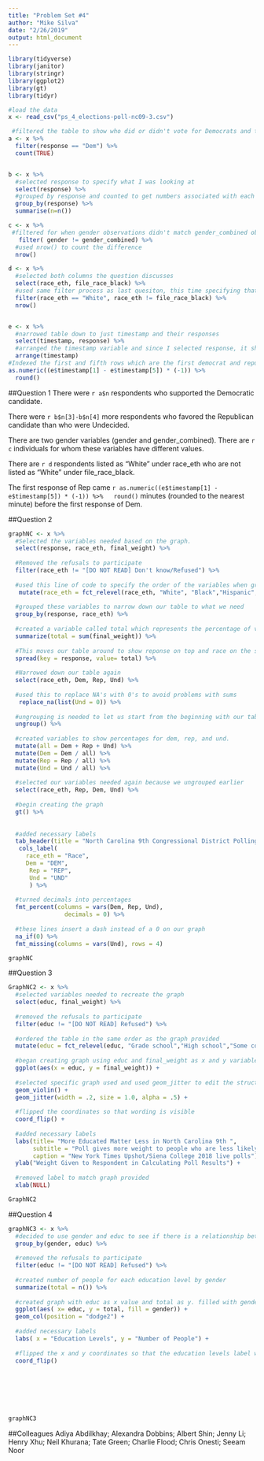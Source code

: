 ```yaml
---
title: "Problem Set #4"
author: "Mike Silva"
date: "2/26/2019"
output: html_document
---
```


```r
library(tidyverse)
library(janitor)
library(stringr)
library(ggplot2)
library(gt)
library(tidyr)
```

```r
#load the data
x <- read_csv("ps_4_elections-poll-nc09-3.csv")
```

```r
 #filtered the table to show who did or didn't vote for Democrats and then counted the ones that did with count()
a <- x %>%
  filter(response == "Dem") %>%
  count(TRUE)


b <- x %>%
  #selected response to specify what I was looking at
  select(response) %>% 
  #grouped by response and counted to get numbers associated with each response
  group_by(response) %>% 
  summarise(n=n())

c <- x %>%
 #filtered for when gender observations didn't match gender_combined observations
   filter( gender != gender_combined) %>% 
  #used nrow() to count the difference
  nrow()

d <- x %>% 
  #selected both columns the question discusses
  select(race_eth, file_race_black) %>%
  #used same filter process as last quesiton, this time specifying that race_eth is only showing "white" observations.
  filter(race_eth == "White", race_eth != file_race_black) %>%  
  nrow()


e <- x %>%
  #narrowed table down to just timestamp and their responses
  select(timestamp, response) %>%
  #arranged the timestamp variable and since I selected response, it shows me what the response was for each timestamp. 
  arrange(timestamp)
#Indexed the first and fifth rows which are the first democrat and republican responses ad found the difference between them. 
as.numeric((e$timestamp[1] - e$timestamp[5]) * (-1)) %>%
  round()
```

##Question 1
There were `r a$n` respondents who supported the Democratic candidate.

There were `r b$n[3]-b$n[4]` more respondents who favored the Republican candidate than who were Undecided.

There are two gender variables (gender and gender_combined). There are `r c` individuals for whom these variables have different values.

There are `r d` respondents listed as “White” under race_eth who are not listed as “White” under file_race_black.

The first response of Rep came `r as.numeric((e$timestamp[1] - e$timestamp[5]) * (-1)) %>%
  round()` minutes (rounded to the nearest minute) before the first response of Dem.

##Question 2

```r
graphNC <- x %>%
  #Selected the variables needed based on the graph. 
  select(response, race_eth, final_weight) %>%
  
  #Removed the refusals to participate
  filter(race_eth != "[DO NOT READ] Don't know/Refused") %>%
 
  #used this line of code to specify the order of the variables when graphed.
   mutate(race_eth = fct_relevel(race_eth, "White", "Black","Hispanic", "Asian", "Other")) %>% 
  
  #grouped these variables to narrow down our table to what we need
  group_by(response, race_eth) %>%
  
  #created a variable called total which represents the percentage of votes for each party
  summarize(total = sum(final_weight)) %>%
  
  #This moves our table around to show reponse on top and race on the side
  spread(key = response, value= total) %>%
  
  #Narrowed down our table again
  select(race_eth, Dem, Rep, Und) %>% 
 
  #used this to replace NA's with 0's to avoid problems with sums
   replace_na(list(Und = 0)) %>%
  
  #ungrouping is needed to let us start from the beginning with our table
  ungroup() %>%
 
  #created variables to show percentages for dem, rep, and und.
  mutate(all = Dem + Rep + Und) %>% 
  mutate(Dem = Dem / all) %>% 
  mutate(Rep = Rep / all) %>% 
  mutate(Und = Und / all) %>%
  
  #selected our variables needed again because we ungrouped earlier
  select(race_eth, Rep, Dem, Und) %>% 
  
  #begin creating the graph
  gt() %>%
  
  
  #added necessary labels
  tab_header(title = "North Carolina 9th Congressional District Polling Results") %>%
   cols_label(
     race_eth = "Race",
     Dem = "DEM",
      Rep = "REP",
      Und = "UND"
      ) %>%
  
  #turned decimals into percentages
  fmt_percent(columns = vars(Dem, Rep, Und),
                decimals = 0) %>%
  
  #these lines insert a dash instead of a 0 on our graph
  na_if(0) %>%
  fmt_missing(columns = vars(Und), rows = 4)

graphNC
```

##Question 3

```r
GraphNC2 <- x %>%
  #selected variables needed to recreate the graph
  select(educ, final_weight) %>%
  
  #removed the refusals to participate
  filter(educ != "[DO NOT READ] Refused") %>% 
  
  #ordered the table in the same order as the graph provided
  mutate(educ = fct_relevel(educ, "Grade school","High school","Some college or trade school","Bachelors' degree","Graduate or Professional Degree")) %>%
  
  #began creating graph using educ and final_weight as x and y variables repsectively
  ggplot(aes(x = educ, y = final_weight)) +
 
  #selected specific graph used and used geom_jitter to edit the structure of the graph and its data points
  geom_violin() +
  geom_jitter(width = .2, size = 1.0, alpha = .5) + 
  
  #flipped the coordinates so that wording is visible
  coord_flip() +
  
  #added necessary labels
  labs(title= "More Educated Matter Less in North Carolina 9th ",
       subtitle = "Poll gives more weight to people who are less likely to participate in polls",
       caption = "New York Times Upshot/Siena College 2018 live polls") +
  ylab("Weight Given to Respondent in Calculating Poll Results") +
 
  #removed label to match graph provided
  xlab(NULL)

GraphNC2
```

##Question 4
```r
graphNC3 <- x %>%
  #decided to use gender and educ to see if there is a relationship between the education levels of men and women.I made this choice because I am wondering if voters tend to appreciate education levels in women more than men.
  group_by(gender, educ) %>%
  
  #removed the refusals to participate
  filter(educ != "[DO NOT READ] Refused") %>%
  
  #created number of people for each education level by gender
  summarize(total = n()) %>%
  
  #created graph with educ as x value and total as y. filled with gender to clearly show differences between the two. Dodges2 put the charts next to eachother rather than on top of one another
  ggplot(aes( x= educ, y = total, fill = gender)) +
  geom_col(position = "dodge2") +
  
  #added necessary labels
  labs( x = "Education Levels", y = "Number of People") +
  
  #flipped the x and y coordinates so that the education levels label was readable 
  coord_flip()
  
  


  
  
  
graphNC3  
```

##Colleagues
Adiya Abdilkhay;
Alexandra Dobbins;
Albert Shin;
Jenny Li;
Henry Xhu;
Neil Khurana;
Tate Green;
Charlie Flood;
Chris Onesti;
Seeam Noor
  



